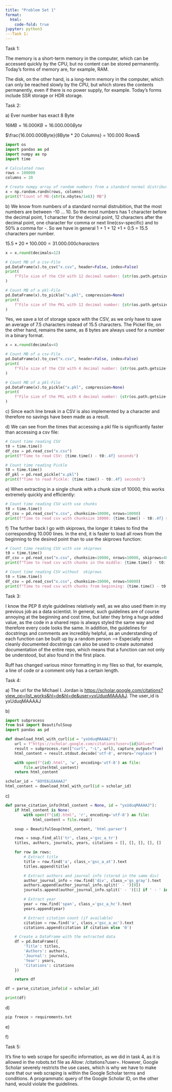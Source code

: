 ```yaml
---
title: "Problem Set 1"
format:
  html:
    code-fold: true
jupyter: python3
---Task 1: 
---
```


Task 1:

The memory is a short-term memory in the computer, which can be accessed quickly by the CPU, but no content can be stored permanently. Today's forms of memory are, for example, RAM.

The disk, on the other hand, is a long-term memory in the computer, which can only be reached slowly by the CPU, but which stores the contents permanently, even if there is no power supply, for example. Today's forms include SSR storage or HDR storage.

Task 2:

a\) Ever number has exact 8 Byte

$16 MB=16.000KB=16.000.000Byte$

$\frac{16.000.000Byte}{8Byte * 20 Columns} = 100.000 Rows$

```python
import os
import pandas as pd
import numpy as np
import time

# Calculated rows
rows = 100000
columns = 20

# Create numpy array of random numbers from a standard normal distribution
x = np.random.randn(rows, columns)
print(f"Count of MB:{str(x.nbytes/1e6)} MB")
```

b\) We know from numbers of a standard normal distrubition, that the most numbers are between -10 ... 10. So the most numbers has 1 character before the decimal point, 1 character for the decimal point, 12 characters after the decimal point, one character for comma or next line(csv-specific) and to 50% a comma for -. So we have in general 1 + 1 + 12 +1 + 0.5 = 15.5 characters per number.

$15.5*20*100.000 = 31.000.000 characters$

```python
x = x.round(decimals=12)

# Count MB of a csv-File
pd.DataFrame(x).to_csv("x.csv", header=False, index=False)
print(
    f"File size of the CSV with 12 decimal number: {str(os.path.getsize('x.csv')/1e6)} MB"
)

# Count MB of a pkl-File
pd.DataFrame(x).to_pickle("x.pkl", compression=None)
print(
    f"File size of the PKL with 12 decimal number: {str(os.path.getsize('x.pkl')/1e6)} MB"
)
```

Yes, we save a lot of storage space with the CSV, as we only have to save an average of 7.5 characters instead of 15.5 characters. The Pickel file, on the other hand, remains the same, as 8 bytes are always used for a number in a binary format.

```python
x = x.round(decimals=4)

# Count MB of a csv-File
pd.DataFrame(x).to_csv("x.csv", header=False, index=False)
print(
    f"File size of the CSV with 4 decimal number: {str(os.path.getsize('x.csv')/1e6)} MB"
)

# Count MB of a pkl-File
pd.DataFrame(x).to_pickle("x.pkl", compression=None)
print(
    f"File size of the PKL with 4 decimal number: {str(os.path.getsize('x.pkl')/1e6)} MB"
)
```

c\) Since each line break in a CSV is also implemented by a character and therefore no savings have been made as a result.

d\) We can see from the times that accessing a pkl file is significantly faster than accessing a csv file:

```python
# Count time reading CSV
t0 = time.time()
df_csv = pd.read_csv("x.csv")
print(f"Time to read CSV: {time.time() - t0:.4f} seconds")

# Count time reading Pickle
t0 = time.time()
df_pkl = pd.read_pickle("x.pkl")
print(f"Time to read Pickle: {time.time() - t0:.4f} seconds")
```

e\) When extracting in a single chunk with a chunk size of 10000, this works extremely quickly and efficiently:

```python
# Count time reading CSV with use chunks
t0 = time.time()
df_csv = pd.read_csv("x.csv", chunksize=10000, nrows=10000)
print(f"Time to read csv with chunksize 10000: {time.time() - t0:.4f} seconds")
```

f\) The further back I go with skiprows, the longer it takes to find the corresponding 10.000 lines. In the end, it is faster to load all rows from the beginning to the desired point than to use the skiprows function:

```python
# Count time reading CSV with use skiprows
t0 = time.time()
df_csv = pd.read_csv("x.csv", chunksize=10000, nrows=10000, skiprows=40000)
print(f"Time to read csv with chunks in the middle: {time.time() - t0:.4f} seconds")

# Count time reading CSV without  skiprows
t0 = time.time()
df_csv = pd.read_csv("x.csv", chunksize=10000, nrows=50000)
print(f"Time to read csv with chunks from beginning: {time.time() - t0:.4f} seconds")
```

Task 3:

I know the PEP 8 style guidelines relatively well, as we also used them in my previous job as a data scientist. In general, such guidelines are of course annoying at the beginning and cost time, but later they bring a huge added value, as the code in a shared repo is always styled the same way and therefore every code looks the same. In addition, the guidelines for docstrings and comments are incredibly helpful, as an understanding of each function can be built up by a random person --\> Especially since cleanly documented docstrings can also be used to create automated documentation of the entire repo, which means that a function can not only be understood, but also found in the first place.

Ruff has changed various minor formatting in my files so that, for example, a line of code or a comment only has a certain length.

Task 4:

a\) The url for the Michael I. Jordan is <https://scholar.google.com/citations?view_op=list_works&hl=de&hl=de&user=yxUduqMAAAAJ>. The user_id is yxUduqMAAAAJ

b\)

```python
import subprocess
from bs4 import BeautifulSoup
import pandas as pd

def download_html_with_curl(id = "yxUduqMAAAAJ"):
    url = f"https://scholar.google.com/citations?user={id}&hl=en"
    result = subprocess.run(["curl", "-L", url], capture_output=True)
    html_content = result.stdout.decode('utf-8', errors='replace')

    with open(f"{id}.html", 'w', encoding='utf-8') as file:
        file.write(html_content)
    return html_content

scholar_id = "8OYE6iEAAAAJ"
html_content = download_html_with_curl(id = scholar_id)
```

c\)

```python
def parse_citation_info(html_content = None, id = "yxUduqMAAAAJ"):
    if html_content is None:
        with open(f"{id}.html", 'r', encoding='utf-8') as file:
            html_content = file.read()

    soup = BeautifulSoup(html_content, 'html.parser')

    rows = soup.find_all('tr', class_='gsc_a_tr')
    titles, authors, journals, years, citations = [], [], [], [], []

    for row in rows:
        # Extract title
        title = row.find('a', class_='gsc_a_at').text
        titles.append(title)

        # Extract authors and journal info (stored in the same div)
        author_journal_info = row.find('div', class_='gs_gray').text
        authors.append(author_journal_info.split(' - ')[0])
        journals.append(author_journal_info.split(' - ')[1] if ' - ' in author_journal_info else '')

        # Extract year
        year = row.find('span', class_='gsc_a_hc').text
        years.append(year)

        # Extract citation count (if available)
        citation = row.find('a', class_='gsc_a_ac').text
        citations.append(citation if citation else '0')

    # Create a DataFrame with the extracted data
    df = pd.DataFrame({
        'Title': titles,
        'Authors': authors,
        'Journal': journals,
        'Year': years,
        'Citations': citations
    })

    return df

df = parse_citation_info(id = scholar_id)

print(df)
```

d\)

```bash
pip freeze > requirements.txt
```

e\)

f\)

Task 5:

It's fine to web scrape for specific information, as we did in task 4, as it is allowed in the robots.txt file as Allow: /citations?user=. However, Google Scholar severely restricts the use cases, which is why we have to make sure that our web scraping is within the Google Scholar terms and conditions. A programmatic query of the Google Scholar ID, on the other hand, would violate the guidelines.
